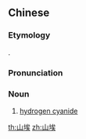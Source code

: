 ==Chinese==
{{zh-forms}}

===Etymology===
{{transliteration|zh|en|cyanide}}.

===Pronunciation===
{{zh-pron
|m=shān'āi
|c=saan1 aai1
|cat=n
}}

===Noun===
{{zh-noun}}

# {{lb|zh|chemistry}} [[hydrogen cyanide]]

[[th:山埃]]
[[zh:山埃]]